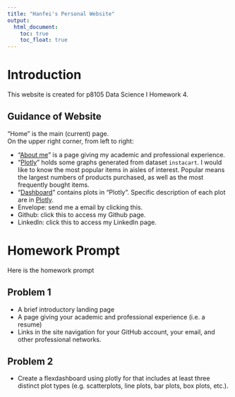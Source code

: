 ```yaml
---
title: "Hanfei's Personal Website"
output: 
  html_document:
    toc: true
    toc_float: true
---
```


# Introduction
This website is created for p8105 Data Science I Homework 4.

## Guidance of Website
"Home" is the main (current) page.  
On the upper right corner, from left to right:

  * "[About me](about.html)" is a page giving my academic and professional experience.
  * "[Plotly](plotly.html)" holds some graphs generated from dataset `instacart`. I would like to know the most popular items in aisles of interest. Popular means the largest numbers of products purchased, as well as the most frequently bought items.
  * "[Dashboard](dashboard.html)" contains plots in "Plotly". Specific description of each plot are in [Plotly](plotly.html).
  * Envelope: send me a email by clicking this.
  * Github: click this to access my Github page.
  * LinkedIn: click this to access my LinkedIn page.

# Homework Prompt
Here is the homework prompt

## Problem 1

* A brief introductory landing page
* A page giving your academic and professional experience (i.e. a resume)
* Links in the site navigation for your GitHub account, your email, and other professional networks.

## Problem 2

* Create a flexdashboard using plotly for that includes at least three distinct plot types (e.g. scatterplots, line plots, bar plots, box plots, etc.).

